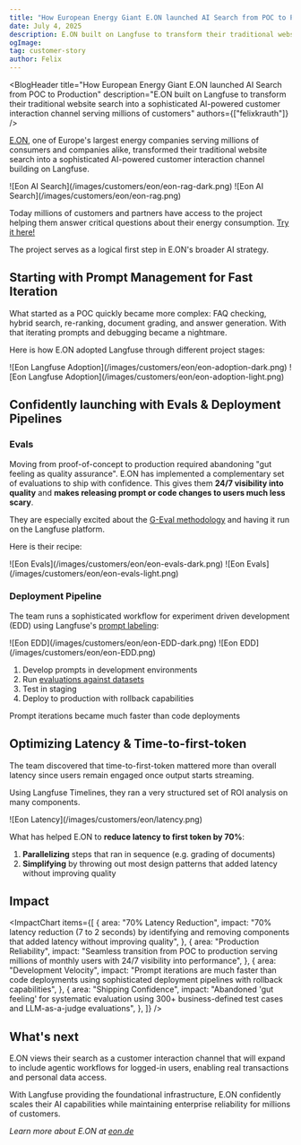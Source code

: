 ```yaml
---
title: "How European Energy Giant E.ON launched AI Search from POC to Production"
date: July 4, 2025
description: E.ON built on Langfuse to transform their traditional website search into a sophisticated AI-powered customer interaction channel serving millions of customers.
ogImage: 
tag: customer-story
author: Felix
---
```



<BlogHeader
  title="How European Energy Giant E.ON launched AI Search from POC to Production"
  description="E.ON built on Langfuse to transform their traditional website search into a sophisticated AI-powered customer interaction channel serving millions of customers"
  authors={["felixkrauth"]}
/>

[E.ON](https://www.eon.de/de/pk.html), one of Europe's largest energy companies serving millions of consumers and companies alike, transformed their traditional website search into a sophisticated AI-powered customer interaction channel building on Langfuse.

<Frame fullWidth className="hidden dark:block">
  ![Eon AI Search](/images/customers/eon/eon-rag-dark.png)
</Frame>

<Frame fullWidth className="block dark:hidden">
  ![Eon AI Search](/images/customers/eon/eon-rag.png)
</Frame>

Today millions of customers and partners have access to the project helping them answer critical questions about their energy consumption. [Try it here!](https://www.eon.de/de/aisearch.html)

The project serves as a logical first step in E.ON's broader AI strategy.

## Starting with Prompt Management for Fast Iteration

What started as a POC quickly became more complex: FAQ checking, hybrid search, re-ranking, document grading, and answer generation. With that iterating prompts and debugging became a nightmare.

Here is how E.ON adopted Langfuse through different project stages:

<Frame fullWidth className="hidden dark:block">
  ![Eon Langfuse Adoption](/images/customers/eon/eon-adoption-dark.png)
</Frame>

<Frame fullWidth className="block dark:hidden">
  ![Eon Langfuse Adoption](/images/customers/eon/eon-adoption-light.png)
</Frame>

<CustomerQuote
  quote="We were using Langfuse from early POC phases starting with prompt management. Traces and evaluations followed. The Langfuse features very naturally followed our changing needs from early experiments to full production rollout."
  name="Ankur Garha"
  role="Lead MLOps Engineer"
  company="E.ON Energie Deutschland GmbH"
  image="/images/customers/eon/Ankur-Garha.jpeg"
/>

## Confidently launching with Evals & Deployment Pipelines

### Evals

Moving from proof-of-concept to production required abandoning "gut feeling as quality assurance". E.ON has implemented a complementary set of evaluations to ship with confidence. This gives them **24/7 visibility into quality** and **makes releasing prompt or code changes to users much less scary**.

They are especially excited about the [G-Eval methodology](https://arxiv.org/abs/2303.16634) and having it run on the Langfuse platform.

Here is their recipe:

<Frame fullWidth className="hidden dark:block">
  ![Eon Evals](/images/customers/eon/eon-evals-dark.png)
</Frame>

<Frame fullWidth className="block dark:hidden">
  ![Eon Evals](/images/customers/eon/eon-evals-light.png)
</Frame>

<CustomerQuote
  quote="Langfuse's evals are a game changer. We can run experiments against datasets more or less with one line of code or with just pushing a button. The team now confidently makes changes knowing they can measure impact across the entire system."
  name="Lukas Altenkamp"
  role="Senior Data Scientist & ML Engineer"
  company="EON"
  image="/images/customers/eon/Lukas-altenkamp.jpeg"
/>

### Deployment Pipeline

The team runs a sophisticated workflow for experiment driven development (EDD) using Langfuse's [prompt labeling](https://langfuse.com/docs/prompts/get-started#labels):

<Frame fullWidth className="hidden dark:block">
  ![Eon EDD](/images/customers/eon/eon-EDD-dark.png)
</Frame>

<Frame fullWidth className="block dark:hidden">
  ![Eon EDD](/images/customers/eon/eon-EDD.png)
</Frame>

1. Develop prompts in development environments  
2. Run [evaluations against datasets](https://langfuse.com/docs/datasets/overview)    
3. Test in staging  
4. Deploy to production with rollback capabilities  

Prompt iterations became much faster than code deployments

## Optimizing Latency & Time-to-first-token

The team discovered that time-to-first-token mattered more than overall latency since users remain engaged once output starts streaming.

Using Langfuse Timelines, they ran a very structured set of ROI analysis on many components. 

<Frame fullWidth>
  ![Eon Latency](/images/customers/eon/latency.png)
</Frame>

What has helped E.ON to **reduce latency to first token by 70%**:

1. **Parallelizing** steps that ran in sequence (e.g. grading of documents)  
2. **Simplifying** by throwing out most design patterns that added latency without improving quality

<CustomerQuote
  quote="There is so much content out there about fancy architectures and I think we tried them all. Langfuse's Latency Tracking made us aware that most of the fancy stuff only increased latency and did nothing for quality. What worked for us was to simplify over and over again."
  name="Lukas Altenkamp"
  role="Senior Data Scientist & ML Engineer"
  company="EON"
  image="/images/customers/eon/Lukas-altenkamp.jpeg"
/>

## Impact

<ImpactChart
  items={[
    {
      area: "70% Latency Reduction",
      impact:
        "70% latency reduction (7 to 2 seconds) by identifying and removing components that added latency without improving quality",
    },
    {
      area: "Production Reliability",
      impact:
        "Seamless transition from POC to production serving millions of monthly users with 24/7 visibility into performance",
    },
    {
      area: "Development Velocity",
      impact:
        "Prompt iterations are much faster than code deployments using sophisticated deployment pipelines with rollback capabilities",
    },
    {
      area: "Shipping Confidence",
      impact:
        "Abandoned 'gut feeling' for systematic evaluation using 300+ business-defined test cases and LLM-as-a-judge evaluations",
    },
  ]}
/>

## What's next

E.ON views their search as a customer interaction channel that will expand to include agentic workflows for logged-in users, enabling real transactions and personal data access.

With Langfuse providing the foundational infrastructure, E.ON confidently scales their AI capabilities while maintaining enterprise reliability for millions of customers.

_Learn more about E.ON at [eon.de](https://eon.de)_
